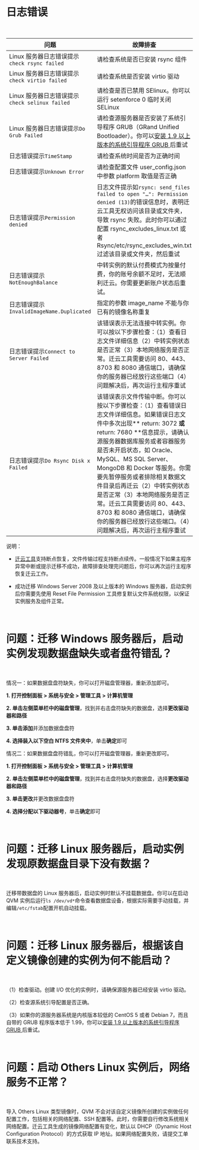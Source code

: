 <a id="step05"></a>
# 日志错误

<br>

| 问题 | 故障排查 |
| ----------- | ---------- |
|  Linux 服务器日志错误提示`check rsync failed` |  请检查系统是否已安装 rsync 组件 |
| Linux 服务器日志错误提示`check virtio failed`  |  请检查系统是否安装 virtio 驱动 |
|  Linux 服务器日志错误提示`check selinux failed` |  请检查是否已禁用 SElinux。你可以运行 setenforce 0 临时关闭 SELinux |
|  Linux 服务器日志错误提示`Do Grub Failed` |  请检查源服务器是否安装了系统引导程序 GRUB（GRand Unified Bootloader）。你可以[安装 1.9 以上版本的系统引导程序 GRUB ](/qvm/kb/how-to-install-grub-for-linux-server)后重试 |
| 日志错误提示`TimeStamp` |  请检查系统时间是否为正确时间 |
| 日志错误提示`Unknown Error` |  请检查配置文件 user_config.json 中参数 platform 取值是否正确 |
| 日志错误提示`Permission denied` |  日志文件提示如`rsync: send_files failed to open "…": Permission denied (13)`的错误信息时，表明迁云工具无权访问该目录或文件夹，导致 rsync 失败。此时你可以通过配置 rsync_excludes_linux.txt 或者 Rsync/etc/rsync_excludes_win.txt 过滤该目录或文件夹，然后重试 |
|  日志错误提示`NotEnoughBalance` |  中转实例的默认付费模式为按量付费，你的账号余额不足时，无法顺利迁云。你需要更新账户状态后重试。|
|  日志错误提示`InvalidImageName.Duplicated` |  指定的参数 image_name 不能与你已有的镜像名称重复 |
| 日志错误提示`Connect to Server Failed` |  该错误表示无法连接中转实例。你可以按以下步骤检查：（1）查看日志文件详细信息（2）中转实例状态是否正常（3）本地网络服务是否正常。迁云工具需要访问 80、443、8703 和 8080 通信端口，请确保你的服务器已经放行这些端口（4）问题解决后，再次运行主程序重试 |
| 日志错误提示`Do Rsync Disk x Failed` |  该错误表示文件传输中断。你可以按以下步骤检查：（1）查看错误日志文件详细信息。如果错误日志文件中多次出现** return: 3072 **或** return: 7680 **信息提示，请确认源服务器数据库服务或者容器服务是否未开启状态，如 Oracle、MySQL、MS SQL Server、MongoDB 和 Docker 等服务。你需要先暂停服务或者排除相关数据文件目录后再迁云（2）中转实例状态是否正常（3）本地网络服务是否正常。迁云工具需要访问 80、443、8703 和 8080 通信端口，请确保你的服务器已经放行这些端口。（4）问题解决后，再次运行主程序重试 |

说明：

- [迁云工具](/qvm/manual/server-migration-qiniu)支持断点恢复，文件传输过程支持断点续传。一般情况下如果主程序异常中断或提示迁移不成功，故障排查处理完问题后，你可以再次运行主程序恢复迁云工作。

- 成功迁移 Windows Server 2008 及以上版本的 Windows 服务器，启动实例后你需要先使用 Reset File Permission 工具修复默认文件系统权限，以保证实例服务及组件正常。

<br>

<a id="step01"></a>
# 问题：迁移 Windows 服务器后，启动实例发现数据盘缺失或者盘符错乱？

<br>

情况一：如果数据盘盘符缺失，你可以打开磁盘管理器，重新添加即可。

 **1. **打开**控制面板 > 系统与安全 > 管理工具 > 计算机管理**

 **2. **单击左侧菜单栏中的**磁盘管理**，找到并右击盘符缺失的数据盘，选择**更改驱动器和路径**

 **3. **单击**添加**并添加数据盘盘符
 
  **4. **选择**装入以下空白 NTFS 文件夹中**，单击**确定**即可

情况二：如果数据盘盘符错乱，你可以打开磁盘管理器，重新更改即可。

 **1. **打开**控制面板 > 系统与安全 > 管理工具 > 计算机管理**

  **2. **单击左侧菜单栏中的**磁盘管理**，找到并右击盘符缺失的数据盘，选择**更改驱动器和路径**

 **3. **单击**更改**并更改数据盘盘符
 
 **4. **选择**分配以下驱动器号**，单击**确定**即可

<br>

<a id="step02"></a>
# 问题：迁移 Linux 服务器后，启动实例发现原数据盘目录下没有数据？

<br>

迁移带数据盘的 Linux 服务器后，启动实例时默认不挂载数据盘。你可以在启动 QVM 实例后运行`ls /dev/vd*`命令查看数据盘设备，根据实际需要手动挂载，并编辑`/etc/fstab`配置开机自动挂载。

<br>

<a id="step03"></a>
# 问题：迁移 Linux 服务器后，根据该自定义镜像创建的实例为何不能启动？

<br>

（1）检查驱动。创建 I/O 优化的实例时，请确保源服务器已经安装 virtio 驱动。

（2）检查源系统引导配置是否正确。

（3）如果你的源服务器系统是内核版本较低的 CentOS 5 或者 Debian 7，而且自带的 GRUB 程序版本低于 1.99，你可以[安装 1.9 以上版本的系统引导程序 GRUB ](/qvm/kb/how-to-install-grub-for-linux-server)后重试。

<br>

<a id="step04"></a>
# 问题：启动 Others Linux 实例后，网络服务不正常？

<br>

导入 Others Linux 类型镜像时，QVM 不会对该自定义镜像所创建的实例做任何配置工作，包括相关的网络配置、SSH 配置等。此时，你需要自行修改系统相关网络配置。迁云工具生成的镜像网络配置有变化，默认以 DHCP（Dynamic Host Configuration Protocol）的方式获取 IP 地址。如果网络配置失败，请提交工单联系技术支持。